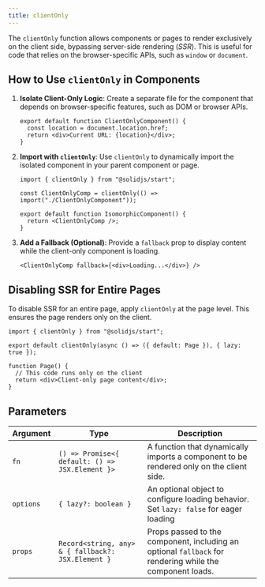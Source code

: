 ```yaml
---
title: clientOnly
---
```


The `clientOnly` function allows components or pages to render exclusively on the client side, bypassing server-side rendering (_SSR_).
This is useful for code that relies on the browser-specific APIs, such as `window` or `document`.

## How to Use `clientOnly` in Components

1. **Isolate Client-Only Logic**: Create a separate file for the component that depends on browser-specific features, such as DOM or browser APIs.

   ```tsx title="ClientOnlyComponent"
   export default function ClientOnlyComponent() {
     const location = document.location.href;
     return <div>Current URL: {location}</div>;
   }
   ```

2. **Import with `clientOnly`**: Use `clientOnly` to dynamically import the isolated component in your parent component or page.

   ```tsx title="IsomorphicComponent.tsx"
   import { clientOnly } from "@solidjs/start";

   const ClientOnlyComp = clientOnly(() => import("./ClientOnlyComponent"));

   export default function IsomorphicComponent() {
     return <ClientOnlyComp />;
   }
   ```

3. **Add a Fallback (Optional)**: Provide a `fallback` prop to display content while the client-only component is loading.

   ```tsx
   <ClientOnlyComp fallback={<div>Loading...</div>} />
   ```

## Disabling SSR for Entire Pages

To disable SSR for an entire page, apply `clientOnly` at the page level. This ensures the page renders only on the client.

```tsx title="routes/page.tsx"
import { clientOnly } from "@solidjs/start";

export default clientOnly(async () => ({ default: Page }), { lazy: true });

function Page() {
  // This code runs only on the client
  return <div>Client-only page content</div>;
}
```

## Parameters

| Argument  | Type                                               | Description                                                                                              |
| --------- | -------------------------------------------------- | -------------------------------------------------------------------------------------------------------- |
| `fn`      | `() => Promise<{ default: () => JSX.Element }>`    | A function that dynamically imports a component to be rendered only on the client side.                  |
| `options` | `{ lazy?: boolean }`                               | An optional object to configure loading behavior. Set `lazy: false` for eager loading                    |
| `props`   | `Record<string, any> & { fallback?: JSX.Element }` | Props passed to the component, including an optional `fallback` for rendering while the component loads. |
